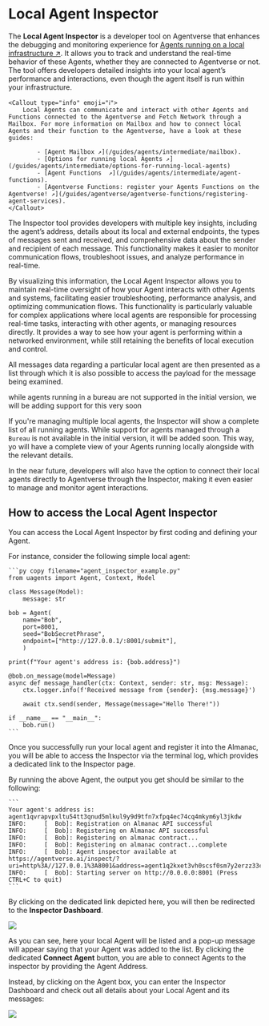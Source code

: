 
# Local Agent Inspector

The **Local Agent Inspector** is a developer tool on Agentverse that enhances the debugging and monitoring experience for [Agents running on a local infrastructure ↗️](/guides/agents/intermediate/agent-types#local-agents). It allows you to track and understand the real-time behavior of these Agents, whether they are connected to Agentverse or not. The tool offers developers detailed insights into your local agent’s performance and interactions, even though the agent itself is run within your infrastructure.

    <Callout type="info" emoji="ℹ️">
        Local Agents can communicate and interact with other Agents and Functions connected to the Agentverse and Fetch Network through a Mailbox. For more information on Mailbox and how to connect local Agents and their function to the Agentverse, have a look at these guides:

            - [Agent Mailbox ↗️](/guides/agents/intermediate/mailbox).  
            - [Options for running local Agents ↗️](/guides/agents/intermediate/options-for-running-local-agents)
            - [Agent Functions  ↗️](/guides/agents/intermediate/agent-functions). 
            - [Agentverse Functions: register your Agents Functions on the Agentverse! ↗️](/guides/agentverse/agentverse-functions/registering-agent-services). 
    </Callout>

The Inspector tool provides developers with multiple key insights, including the agent’s address, details about its local and external endpoints, the types of messages sent and received, and comprehensive data about the sender and recipient of each message. This functionality makes it easier to monitor communication flows, troubleshoot issues, and analyze performance in real-time.

By visualizing this information, the Local Agent Inspector allows you to maintain real-time oversight of how your Agent interacts with other Agents and systems, facilitating easier troubleshooting, performance analysis, and optimizing communication flows. This functionality is particularly valuable for complex applications where local agents are responsible for processing real-time tasks, interacting with other agents, or managing resources directly. It provides a way to see how your agent is performing within a networked environment, while still retaining the benefits of local execution and control.

All messages data regarding a particular local agent are then presented as a list through which it is also possible to access the payload for the message being examined.

while agents running in a bureau are not supported in the initial version, we will be adding support for this very soon

If you're managing multiple local agents, the Inspector will show a complete list of all running agents. While support for agents managed through a `Bureau` is not available in the initial version, it will be added soon. This way, yo will have a complete view of your Agents running locally alongside with the relevant details.

In the near future, developers will also have the option to connect their local agents directly to Agentverse through the Inspector, making it even easier to manage and monitor agent interactions.

## How to access the Local Agent Inspector

You can access the Local Agent Inspector by first coding and defining your Agent. 

For instance, consider the following simple local agent:

    ```py copy filename="agent_inspector_example.py"
    from uagents import Agent, Context, Model

    class Message(Model):
        message: str 

    bob = Agent(
        name="Bob",
        port=8001,
        seed="BobSecretPhrase",
        endpoint=["http://127.0.0.1/:8001/submit"],
        )

    print(f"Your agent's address is: {bob.address}")

    @bob.on_message(model=Message)
    async def message_handler(ctx: Context, sender: str, msg: Message):
        ctx.logger.info(f'Received message from {sender}: {msg.message}') 

        await ctx.send(sender, Message(message="Hello There!"))

    if __name__ == "__main__":
        bob.run()
    ```

Once you successfully run your local agent and register it into the Almanac, you will be able to access the Inspector via the terminal log, which provides a dedicated link to the Inspector page.

By running the above Agent, the output you get should be similar to the following:

    ```
    Your agent's address is: agent1qvrapvpxltu54tt3qnud5mlkul9y9d9tfn7xfpq4ec74cq4mkym6yl3jkdw
    INFO:     [  Bob]: Registration on Almanac API successful
    INFO:     [  Bob]: Registering on Almanac API successful
    INFO:     [  Bob]: Registering on almanac contract...
    INFO:     [  Bob]: Registering on almanac contract...complete
    INFO:     [  Bob]: Agent inspector available at https://agentverse.ai/inspect/?uri=http%3A//127.0.0.1%3A8001&address=agent1q2kxet3vh0scsf0sm7y2erzz33cve6tv5uk63x64upw5g68kr0chkv7hw50
    INFO:     [  Bob]: Starting server on http://0.0.0.0:8001 (Press CTRL+C to quit)
    ```

By clicking on the dedicated link depicted here, you will then be redirected to the **Inspector Dashboard**.

![](src/images/guides/inspector/inspector_1.png)

As you can see, here your local Agent will be listed and a pop-up message will appear saying that your Agent was added to the list. By clicking the dedicated **Connect Agent** button, you are able to connect Agents to the inspector by providing the Agent Address. 

Instead, by clicking on the Agent box, you can enter the Inspector Dashboard and check out all details about your Local Agent and its messages:

![](src/images/guides/inspector/inspector_2.png)
